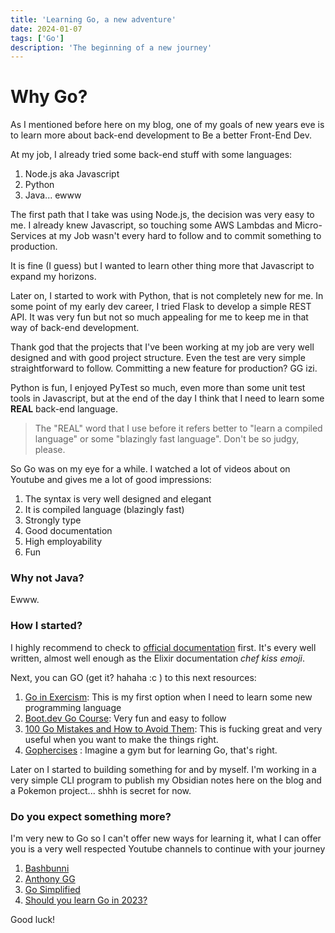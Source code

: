 ```yaml
---
title: 'Learning Go, a new adventure'
date: 2024-01-07
tags: ['Go']
description: 'The beginning of a new journey'
---
```

# Why Go?

As I mentioned before here on my blog, one of my goals of new years eve is to learn more about back-end development  to Be a better Front-End Dev.

At my job, I already tried some back-end stuff with some languages:
1. Node.js aka Javascript
2. Python
3. Java... ewww

The first path that I take was using Node.js, the decision was very easy to me. I already knew Javascript, so touching some  AWS Lambdas and Micro-Services at my Job wasn't every hard to follow and to commit something to production.

It is fine (I guess) but I wanted to learn other thing more that Javascript to expand my horizons.

Later on, I started to work with Python, that is not completely new for me. In some point of my early dev career, I tried Flask to develop a simple REST API. It was very fun but not so much appealing for me to keep me in that way of back-end development.

Thank god that the projects that I've been working at my job are very well designed and with good project structure. Even the test are very simple straightforward to follow. Committing a new feature for production? GG izi.

Python is fun, I enjoyed PyTest so much, even more than some unit test tools in Javascript, but at the end of the day I think that I need to learn some __REAL__ back-end language.

> The "REAL" word that I use before it refers better to "learn a compiled language" or some "blazingly fast language". Don't be so judgy, please.

So Go was on my eye for a while. I watched a lot of videos about on Youtube and gives me a lot of good  impressions:
1. The syntax is very well designed and elegant
2. It is  compiled language (blazingly fast)
3. Strongly type
4. Good documentation
5. High employability
6. Fun
### Why not Java?
Ewww.

### How I started?

I highly recommend to check to [official documentation](https://go.dev/doc/effective_go) first. It's every well written, almost well enough as the Elixir documentation _chef kiss emoji_.

Next, you can GO (get it? hahaha :c ) to this next resources:
1. [Go in Exercism](https://exercism.org/tracks/go): This is my first option when I need to learn some new programming language
2. [Boot.dev Go Course](https://www.boot.dev/tracks/backend): Very fun and easy to follow
3. [100 Go Mistakes and How to Avoid Them](https://100go.co/): This is fucking great and very useful when you want to make the things right.
4. [Gophercises](https://gophercises.com/) : Imagine a gym but for learning Go, that's right.

Later on I started to building something for and by myself. I'm working in a very simple CLI program to publish my Obsidian notes here on the blog and a Pokemon project... shhh is secret for now.

### Do you expect something more?

I'm very new to Go so I can't offer new ways for learning it, what I can offer you is a very well respected Youtube channels to continue with your journey

1. [Bashbunni](https://www.youtube.com/@bashbunni)
2. [Anthony GG](https://www.youtube.com/@anthonygg_)
3. [Go Simplified](https://www.youtube.com/@GoSimplifiedChannel)
4. [Should you learn Go in 2023?](https://www.youtube.com/@dreamsofcode)

Good luck!
